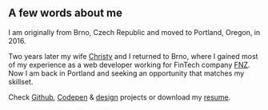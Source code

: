 ## A few words about me

I am originally from Brno, Czech Republic and moved to Portland, Oregon, in 2016.

Two years later my wife <a href="https://www.christyleezilka.com" target="_blank">Christy</a> and I returned to Brno,
where I gained most of my experience as a web developer working for FinTech company <a href="https://www.fnz.com" target="_blank">FNZ</a>. Now I am back in Portland and seeking an opportunity that matches my skillset.

Check <a href="https://github.com/blahutkam" target="_blank">Github</a>, <a href="https://codepen.io/blahec" target="_blank">Codepen</a> & <a href="https://drive.google.com/drive/folders/1k1pspx1SN9E1n9U8u2xGVpteYJrfydCq?usp=sharing" target="_blank">design</a> projects
or download my <a href="https://drive.google.com/file/d/1HIq-JtFQj7ERZRaiuoC0xe0G-Cqef21B/view?usp=sharing" target="\_blank">resume</a>.
